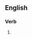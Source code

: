 {{also|re-introducing}}

==English==

===Verb===
{{head|en|verb form}}

# {{present participle of|en|reintroduce|nocat=1}}
